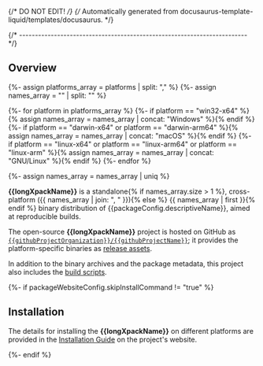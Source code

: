 {/* DO NOT EDIT! */}
{/* Automatically generated from docusaurus-template-liquid/templates/docusaurus. */}



{/* ------------------------------------------------------------------------ */}


## Overview

{%- assign platforms_array = platforms | split: "," %}
{%- assign names_array = "" | split: "" %}

{%- for platform in platforms_array %}
{%- if platform == "win32-x64" %}{% assign names_array = names_array | concat: "Windows" %}{% endif %}
{%- if platform == "darwin-x64" or platform == "darwin-arm64" %}{% assign names_array = names_array | concat: "macOS" %}{% endif %}
{%- if platform == "linux-x64" or platform == "linux-arm64" or platform == "linux-arm" %}{% assign names_array = names_array | concat: "GNU/Linux" %}{% endif %}
{%- endfor %}

{%- assign names_array = names_array | uniq %}

**{{longXpackName}}** is a
standalone{% if names_array.size > 1 %}, cross-platform ({{ names_array | join: ", " }}){% else %} {{ names_array | first }}{% endif %} binary
distribution of {{packageConfig.descriptiveName}},
aimed at reproducible builds.

<CommonDetailsReproducibleBuilds />

<ProjectOverview/>

The open-source **{{longXpackName}}** project is hosted on GitHub as
[`{{githubProjectOrganization}}/{{githubProjectName}}`](https://github.com/{{githubProjectOrganization}}/{{githubProjectName}}/);
it provides the platform-specific binaries as
[release assets](https://github.com/{{githubProjectOrganization}}/{{githubProjectName}}/releases).

In addition to the binary archives and the package metadata,
this project also includes the
[build scripts](https://github.com/{{githubProjectOrganization}}/{{githubProjectName}}/tree/xpack/build-assets/scripts).

<ProjectUpgradeNotice/>

<CommonWhatAreXpmPackages />

<CommonFeatures />

<CommonBenefits />

<ProjectOtherBenefits/>

<ProjectCompatibility/>

{%- if packageWebsiteConfig.skipInstallCommand != "true" %}

## Installation

<CommonInstallPreamble />

The details for installing the **{{longXpackName}}** on different platforms are
provided in the
[Installation Guide](/docs/install/) on the project's website.

{%- endif %}
